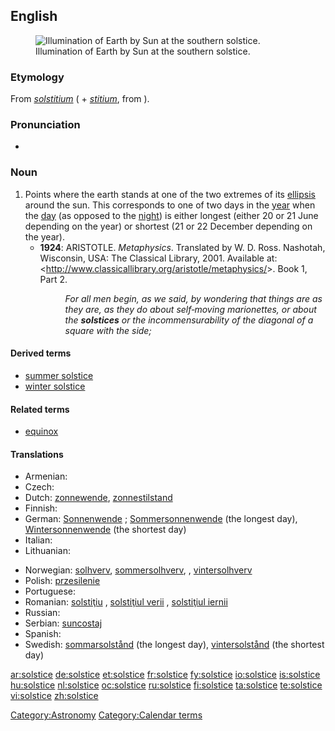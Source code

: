 {{wikipedia}}
==English==
[[File:Earth-lighting-winter-solstice EN.png|thumb|Illumination of Earth by Sun at the southern solstice.]]

===Etymology===
From {{etyl|la}} ''[[solstitium]]'' ({{term|sol||sun}} + ''[[stitium]]'', from {{term|sistere||to stand still}}).

===Pronunciation===
* {{IPA|/'sɒl.stɪs/}}

===Noun===
{{en-noun}}

# Points where the earth stands at one of the two extremes of its [[ellipsis]] around the sun. This corresponds to one of two days in the [[year]] when the [[day]] (as opposed to the [[night]]) is either longest (either 20 or 21 June depending on the year) or shortest (21 or 22 December depending on the year).
#* '''1924''': ARISTOTLE.  ''Metaphysics''.  Translated by W. D. Ross.  Nashotah, Wisconsin, USA: The Classical Library, 2001.  Available at: <http://www.classicallibrary.org/aristotle/metaphysics/>.  Book 1, Part 2.
#*: ''For all men begin, as we said, by wondering that things are as they are, as they do about self‐moving marionettes, or about the '''solstices''' or the incommensurability of the diagonal of a square with the side;''

====Derived terms====
* [[summer solstice]]
* [[winter solstice]]

====Related terms====
* [[equinox]]

====Translations====
{{trans-top|point where the earth stands at the extreme of its ellipsis around the sun}}
* Armenian: {{t-|hy|արևադարձ|tr=arevadardz}}
* Czech: {{t+|cs|slunovrat|m}}
* Dutch: [[zonnewende]], [[zonnestilstand]]
* Finnish: {{t-|fi|päivänseisaus}}
* German: [[Sonnenwende]] {{f}}; [[Sommersonnenwende]] {{f}} (the longest day), [[Wintersonnenwende]] {{f}} (the shortest day)
* Italian: {{t+|it|solstizio|m}}
* Lithuanian: {{t-|lt|saulėgrįža|f|xs=Lithuanian}}
{{trans-mid}}
* Norwegian: [[solhverv]], [[sommersolhverv]], , [[vintersolhverv]]
* Polish: [[przesilenie]] {{n}}
* Portuguese: {{t-|pt|solstício|m}}
* Romanian: [[solstiţiu]] {{n}}, [[solstiţiul verii]] {{n}}, [[solstiţiul iernii]] {{n}}
* Russian: {{t+|ru|солнцестояние|n|tr=solncestojánie}}
* Serbian: [[suncostaj]] {{m}}
* Spanish: {{t|es|solsticio|m}}
* Swedish: [[sommarsolstånd]] (the longest day), [[vintersolstånd]] (the shortest day)
{{trans-bottom}}

[[Category:Astronomy]]
[[Category:Calendar terms]]

[[ar:solstice]]
[[de:solstice]]
[[et:solstice]]
[[fr:solstice]]
[[fy:solstice]]
[[io:solstice]]
[[is:solstice]]
[[hu:solstice]]
[[nl:solstice]]
[[oc:solstice]]
[[ru:solstice]]
[[fi:solstice]]
[[ta:solstice]]
[[te:solstice]]
[[vi:solstice]]
[[zh:solstice]]